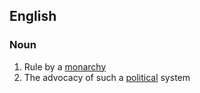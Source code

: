 ==English==

===Noun===
{{wikipedia}}
{{en-noun|-}}

# Rule by a [[monarchy]]
# The advocacy of such a [[political]] system